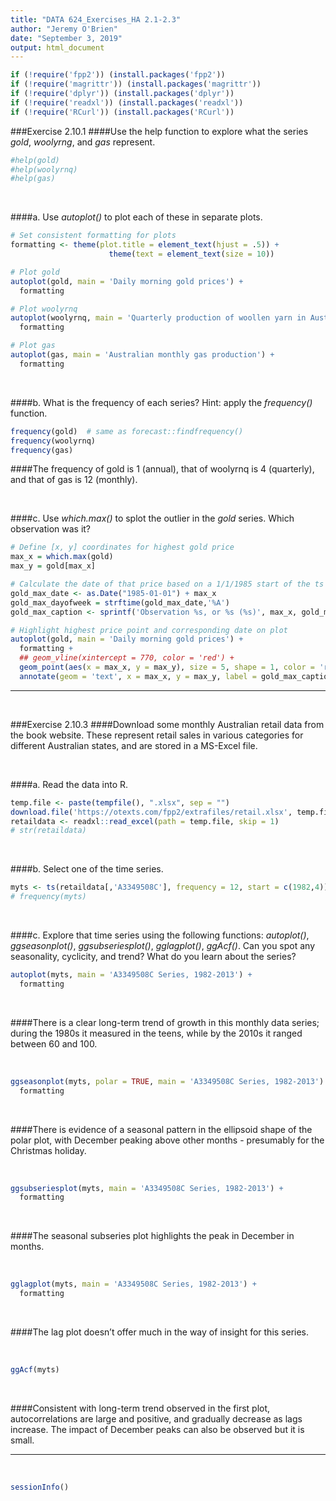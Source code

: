 ```yaml
---
title: "DATA 624_Exercises_HA 2.1-2.3"
author: "Jeremy O'Brien"
date: "September 3, 2019"
output: html_document
---
```


```r

if (!require('fpp2')) (install.packages('fpp2'))
if (!require('magrittr')) (install.packages('magrittr'))
if (!require('dplyr')) (install.packages('dplyr'))
if (!require('readxl')) (install.packages('readxl'))
if (!require('RCurl')) (install.packages('RCurl'))

```


###Exercise 2.10.1
####Use the help function to explore what the series _gold_, _woolyrng_, and _gas_ represent.

```r

#help(gold)
#help(woolyrnq)
#help(gas)

```

<br>

####a. Use _autoplot()_ to plot each of these in separate plots.

```r

# Set consistent formatting for plots
formatting <- theme(plot.title = element_text(hjust = .5)) + 
                      theme(text = element_text(size = 10))

# Plot gold
autoplot(gold, main = 'Daily morning gold prices') +
  formatting

# Plot woolyrnq
autoplot(woolyrnq, main = 'Quarterly production of woollen yarn in Australia') +
  formatting

# Plot gas
autoplot(gas, main = 'Australian monthly gas production') +
  formatting

```

<br>

####b. What is the frequency of each series?  Hint: apply the _frequency()_ function.

```r

frequency(gold)  # same as forecast::findfrequency()
frequency(woolyrnq)
frequency(gas)

```

####The frequency of gold is 1 (annual), that of woolyrnq is 4 (quarterly), and that of gas is 12 (monthly).

<br>

####c. Use _which.max()_ to splot the outlier in the _gold_ series.  Which observation was it?

```r
# Define [x, y] coordinates for highest gold price
max_x = which.max(gold)
max_y = gold[max_x]

# Calculate the date of that price based on a 1/1/1985 start of the ts
gold_max_date <- as.Date("1985-01-01") + max_x
gold_max_dayofweek = strftime(gold_max_date,'%A')
gold_max_caption <- sprintf('Observation %s, or %s (%s)', max_x, gold_max_date, gold_max_dayofweek)

# Highlight highest price point and corresponding date on plot
autoplot(gold, main = 'Daily morning gold prices') +
  formatting +
  ## geom_vline(xintercept = 770, color = 'red') +
  geom_point(aes(x = max_x, y = max_y), size = 5, shape = 1, color = 'red') +
  annotate(geom = 'text', x = max_x, y = max_y, label = gold_max_caption, color = 'red', hjust = 1.05, vjust = .25)

```


***

<br>

###Exercise 2.10.3
####Download some monthly Australian retail data from the book website.  These represent retail sales in various categories for different Australian states, and are stored in a MS-Excel file.

<br>

####a. Read the data into R.

```r

temp.file <- paste(tempfile(), ".xlsx", sep = "")
download.file('https://otexts.com/fpp2/extrafiles/retail.xlsx', temp.file, mode = 'wb')
retaildata <- readxl::read_excel(path = temp.file, skip = 1)
# str(retaildata)

```

<br>

####b. Select one of the time series.

```r

myts <- ts(retaildata[,'A3349508C'], frequency = 12, start = c(1982,4))
# frequency(myts)

```

<br>

####c. Explore that time series using the following functions: _autoplot()_, _ggseasonplot()_, _ggsubseriesplot()_, _gglagplot()_, _ggAcf()_.  Can you spot any seasonality, cyclicity, and trend?  What do you learn about the series?

```r

autoplot(myts, main = 'A3349508C Series, 1982-2013') +
  formatting

```

<br>

####There is a clear long-term trend of growth in this monthly data series; during the 1980s it measured in the teens, while by the 2010s it ranged between 60 and 100.

<br>

```r

ggseasonplot(myts, polar = TRUE, main = 'A3349508C Series, 1982-2013') +
  formatting

```

<br>

####There is evidence of a seasonal pattern in the ellipsoid shape of the polar plot, with December peaking above other months - presumably for the Christmas holiday.

<br>

```r

ggsubseriesplot(myts, main = 'A3349508C Series, 1982-2013') +
  formatting

```

<br>

####The seasonal subseries plot highlights the peak in December in months.

<br>

```r

gglagplot(myts, main = 'A3349508C Series, 1982-2013') +
  formatting

```

<br>

####The lag plot doesn't offer much in the way of insight for this series.

<br>

```r

ggAcf(myts)

```

<br>

####Consistent with long-term trend observed in the first plot, autocorrelations are large and positive, and gradually decrease as lags increase.  The impact of December peaks can also be observed but it is small.

***

<br>

```r

sessionInfo()

```